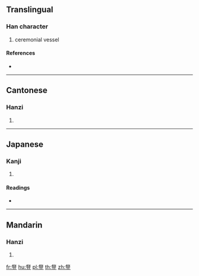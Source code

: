 {{character info/new}}
==Translingual==

===Han character===
{{Han char|rn=151|rad=豆|as=06|sn=13|four=27108|canj=BOMRT}}

# ceremonial vessel

====References====
* {{Han ref|kx=1192.080|dkj=36264|dj=1655.030|hdz=63567.030|uh=8C4B|ud=35915|bh=E053|bd=57427}}

----

==Cantonese==

===Hanzi===
{{yue-hanzi|jyut=|y=dang1}}

# {{defn|lang=yue|sort=豆06}}

----

==Japanese==

===Kanji===
{{ja-kanji|grade=|rs=豆06}}

# {{defn|lang=ja|sort=豆06}}

====Readings====
* {{ja-readings|on=[[とう]] (tō)|kun=[[たかつき]] (takatsuki)|nanori=}}

----

==Mandarin==

===Hanzi===
{{cmn-hanzi|pin=[[dēng]] ([[deng1]]), [[dūn]] ([[dun1]])|wg=teng<sup>1</sup>, tun<sup>1</sup>}}

# {{defn|lang=cmn|sort=豆06}}

[[fr:豋]]
[[hu:豋]]
[[pl:豋]]
[[th:豋]]
[[zh:豋]]